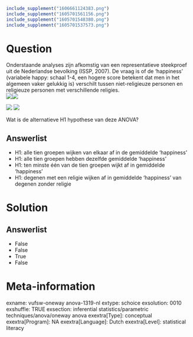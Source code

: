 ```r
include_supplement("1606661124383.png")
include_supplement("1605701561156.png")
include_supplement("1605701548380.png")
include_supplement("1605701537573.png")
```

Question
========
Onderstaande analyses zijn afkomstig van een representatieve steekproef
uit de Nederlandse bevolking (ISSP, 2007). De vraag is of de ‘happiness’
(variabele happy: schaal 1-4, een hogere score betekent dat men in het
algemeen vaker gelukkig is) verschilt tussen niet-religieuze personen en
religieuze personen met verschillende religies.  
![](1606661124383.png)![](1605701561156.png)
  
  
![](1605701548380.png) ![](1605701537573.png)
  
Wat is de alternatieve H1 hypothese van deze ANOVA?

Answerlist
----------
* H1: alle tien groepen wijken van elkaar af in de gemiddelde ‘happiness’
* H1: alle tien groepen hebben dezelfde gemiddelde ‘happiness’
* H1: ten minste één van de tien groepen wijkt af in gemiddelde
  ‘happiness'
* H1: degenen met een religie wijken af in gemiddelde ‘happiness’ van
  degenen zonder religie

Solution
========










Answerlist
----------
* False
* False
* True
* False

Meta-information
================
exname: vufsw-oneway anova-1319-nl
extype: schoice
exsolution: 0010
exshuffle: TRUE
exsection: inferential statistics/parametric techniques/anova/oneway anova
exextra[Type]: conceptual
exextra[Program]: NA
exextra[Language]: Dutch
exextra[Level]: statistical literacy

